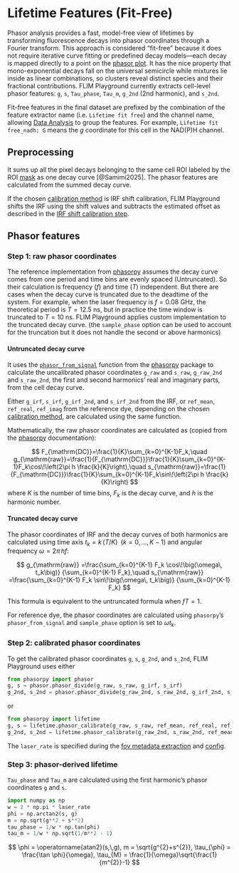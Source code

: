 # Lifetime Features (Fit-Free) {#sec-lifetime-fit-free}

Phasor analysis provides a fast, model-free view of lifetimes by transforming fluorescence decays into phasor coordinates through a Fourier transform. This approach is considered "fit-free" because it does not require iterative curve fitting or predefined decay models—each decay is mapped directly to a point on the [phasor plot](#sec-phasor-analysis). It has the nice property that mono-exponential decays fall on the universal semicircle while mixtures lie inside as linear combinations, so clusters reveal distinct species and their fractional contributions. FLIM Playground currently extracts cell-level phasor features: `g`, `s`, `Tau_phase`, `Tau_m`, `g_2nd` (2nd harmonic), and `s_2nd`.

Fit-free features in the final dataset are prefixed by the combination of the feature extractor name (i.e. `Lifetime fit free`) and the channel name, allowing [Data Analysis](#sec-data-analysis) to group the features. For example, `Lifetime fit free_nadh: G` means the $g$ coordinate for this cell in the NAD(P)H channel.

## Preprocessing

It sums up all the pixel decays belonging to the same cell ROI labeled by the ROI [mask](data_extraction.qmd#mask) as one decay curve [@Samimi2025]. The phasor features are calculated from the summed decay curve. 

If the chosen [calibration method](data_extraction_config.qmd#calibration-method) is IRF shift calibration, FLIM Playground shifts the IRF using the shift values and subtracts the estimated offset as described in the [IRF shift calibration step](numerical_feature_extraction.qmd#irf-shift). 

## Phasor features

### Step 1: raw phasor coordinates

The reference implementation from [phasorpy](https://www.phasorpy.org/) assumes the decay curve comes from one period and time bins are evenly spaced (Untruncated). So their calculation is frequency ($f$) and time ($T$) independent. But there are cases when the decay curve is truncated due to the deadtime of the system. For example, when the laser frequency is $f = 0.08$ GHz, the theoretical period is $T = 12.5$ ns, but in practice the time window is truncated to $T = 10$ ns. FLIM Playground applies custom implementation to the truncated decay curve. (the `sample_phase` option can be used to account for the truncation but it does not handle the second or above harmonics)

#### Untruncated decay curve

It uses the [`phasor_from_signal`](https://www.phasorpy.org/docs/stable/api/phasor/#phasorpy.phasor.phasor_from_signal) function from the [phasorpy](https://www.phasorpy.org/) package to calculate the uncalibrated phasor coordinates `g_raw` and `s_raw`, `g_raw_2nd` and `s_raw_2nd`, the first and second harmonics' real and imaginary parts, from the cell decay curve.

Either `g_irf`, `s_irf`, `g_irf_2nd`, and `s_irf_2nd` from the IRF, or `ref_mean`, `ref_real`, `ref_imag` from the reference dye, depending on the chosen [calibration method](data_extraction_config.qmd#calibration-method), are calculated using the same function.

Mathematically, the raw phasor coordinates are calculated as (copied from the [phasorpy](https://www.phasorpy.org/docs/stable/api/phasor/#phasorpy.phasor.phasor_from_signal) documentation):

$$
F_{\mathrm{DC}}=\frac{1}{K}\sum_{k=0}^{K-1}F_k,\quad
g_{\mathrm{raw}}=\frac{1}{F_{\mathrm{DC}}}\frac{1}{K}\sum_{k=0}^{K-1}F_k\cos\!\left(2\pi h \frac{k}{K}\right),\quad
s_{\mathrm{raw}}=\frac{1}{F_{\mathrm{DC}}}\frac{1}{K}\sum_{k=0}^{K-1}F_k\sin\!\left(2\pi h \frac{k}{K}\right)
$$
where $K$ is the number of time bins, $F_k$ is the decay curve, and $h$ is the harmonic number.

#### Truncated decay curve

The phasor coordinates of IRF and the decay curves of both harmonics are calculated using time axis $t_k = k\,(T/K)\;\;(k=0,\ldots,K-1)$ and angular frequency $\omega = 2\pi\,hf$:

$$
g_{\mathrm{raw}}
=\frac{\sum_{k=0}^{K-1} F_k \cos\!\big(\omega\, t_k\big)}
        {\sum_{k=0}^{K-1} F_k},\quad
s_{\mathrm{raw}}
=\frac{\sum_{k=0}^{K-1} F_k \sin\!\big(\omega\, t_k\big)}
        {\sum_{k=0}^{K-1} F_k}
$$

This formula is equivalent to the untruncated formula when $fT = 1$.

For reference dye, the phasor coordinates are calculated using `phasorpy`'s `phasor_from_signal` and `sample_phase` option is set to $\omega t_k$.

### Step 2: calibrated phasor coordinates

To get the calibrated phasor coordinates `g`, `s`, `g_2nd`, and `s_2nd`, FLIM Playground uses either
```python
from phasorpy import phasor
g, s = phasor.phasor_divide(g_raw, s_raw, g_irf, s_irf)
g_2nd, s_2nd = phasor.phasor_divide(g_raw_2nd, s_raw_2nd, g_irf_2nd, s_irf_2nd)
```
or 
```python
from phasorpy import lifetime
g, s = lifetime.phasor_calibrate(g_raw, s_raw, ref_mean, ref_real, ref_imag, frequency=laser_rate, lifetime=reference_dye_lifetime)
g_2nd, s_2nd = lifetime.phasor_calibrate(g_raw_2nd, s_raw_2nd, ref_mean, ref_real, ref_imag, frequency=laser_rate, lifetime=reference_dye_lifetime, harmonic=2)
```

The `laser_rate` is specified during the [fov metadata extraction](fov_metadata.qmd#laser-frequency) and [config](data_extraction_config.qmd#laser-frequency). 

### Step 3: phasor-derived lifetime

`Tau_phase` and `Tau_m` are calculated using the first harmonic's phasor coordinates `g` and `s`. 

```python
import numpy as np
w = 2 * np.pi * laser_rate
phi = np.arctan2(s, g) 
m = np.sqrt(g**2 + s**2)
tau_phase = 1/w * np.tan(phi)
tau_m = 1/w * np.sqrt(1/m**2 - 1)
```

$$
\phi = \operatorname{atan2}(s,\,g), m = \sqrt{g^{2}+s^{2}}, \tau_{\phi} = \frac{\tan \phi}{\omega}, \tau_{M} = \frac{1}{\omega}\sqrt{\frac{1}{m^{2}}-1}
$$
